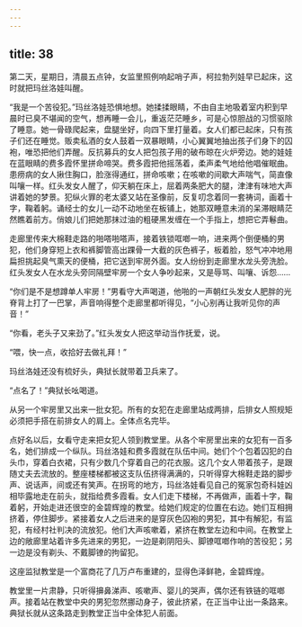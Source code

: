 ```yaml
---
---
---
```

title: 38
---




第二天，星期日，清晨五点钟，女监里照例响起哨子声，柯拉勃列娃早已起床，这时就把玛丝洛娃叫醒。

“我是一个苦役犯。”玛丝洛娃恐惧地想。她揉揉眼睛，不由自主地吸着室内积到早晨时已臭不堪闻的空气，想再睡一会儿，重返茫茫睡乡，可是心惊胆战的习惯驱除了睡意。她一骨碌爬起来，盘腿坐好，向四下里打量着。女人们都已起床，只有孩子们还在睡觉。贩卖私酒的女人鼓着一双暴眼睛，小心翼翼地抽出孩子们身下的囚袍，唯恐把他们弄醒。反抗募兵的女人把包孩子用的破布晾在火炉旁边。她的娃娃在蓝眼睛的费多霞怀里拼命啼哭。费多霞把他摇荡着，柔声柔气地给他唱催眠曲。患痨病的女人揪住胸口，脸涨得通红，拼命咳嗽；在咳嗽的间歇大声喘气，简直像叫嚷一样。红头发女人醒了，仰天躺在床上，屈着两条肥大的腿，津津有味地大声讲着她的梦景。犯纵火罪的老太婆又站在圣像前，反复叨念着同一套祷词，画着十字，鞠着躬。诵经士的女儿一动不动地坐在板铺上，她那双睡意未消的呆滞眼睛茫然瞧着前方。俏娘儿们把她那抹过油的粗硬黑发缠在一个手指上，想把它弄鬈曲。

走廊里传来大棉鞋走路的啪嗒啪嗒声，接着铁锁哐啷一响，进来两个倒便桶的男犯，他们身穿短上衣和裤脚管高出踝骨一大截的灰色裤子，板着脸，怒气冲冲地用扁担挑起臭气熏天的便桶，把它送到牢房外面。女人纷纷到走廊里水龙头旁洗脸。红头发女人在水龙头旁同隔壁牢房一个女人争吵起来，又是辱骂、叫嚷、诉怨……

“你们是不是想蹲单人牢房！”男看守大声喝道，他啪的一声朝红头发女人肥胖的光脊背上打了一巴掌，声音响得整个走廊里都听得见，“小心别再让我听见你的声音！”

“你看，老头子又来劲了。”红头发女人把这举动当作抚爱，说。

“喂，快一点，收拾好去做礼拜！”

玛丝洛娃还没有梳好头，典狱长就带着卫兵来了。

“点名了！”典狱长吆喝道。

从另一个牢房里又出来一批女犯。所有的女犯在走廊里站成两排，后排女人照规矩必须把手搭在前排女人的肩上。全体点名完毕。

点好名以后，女看守走来把女犯人领到教堂里。从各个牢房里出来的女犯有一百多名，她们排成一个纵队。玛丝洛娃和费多霞就在队伍中间。她们个个包着囚犯的白头巾，穿着白衣裙，只有少数几个穿着自己的花衣服。这几个女人带着孩子，是跟随丈夫去流放的。整座楼梯都被这支队伍挤得满满的，只听得穿大棉鞋走路的脚步声、说话声，间或还有笑声。在拐弯的地方，玛丝洛娃看见自己的冤家包奇科娃凶相毕露地走在前头，就指给费多霞看。女人们走下楼梯，不再做声，画着十字，鞠着躬，开始走进还很空的金碧辉煌的教堂。给她们规定的位置在右边。她们互相拥挤着，停住脚步。紧接着女人之后进来的是穿灰色囚袍的男犯，其中有解犯，有监犯，有经村社判决的流放犯。他们大声咳嗽着，紧挤在教堂左边和中间。在教堂上边的敞廊里站着许多先进来的男犯，一边是剃阴阳头、脚镣哐啷作响的苦役犯；另一边是没有剃头、不戴脚镣的拘留犯。

这座监狱教堂是一个富商花了几万卢布重建的，显得色泽鲜艳，金碧辉煌。

教堂里一片肃静，只听得擤鼻涕声、咳嗽声、婴儿的哭声，偶尔还有铁链的哐啷声。接着站在教堂中央的男犯忽然挪动身子，彼此挤紧，在正当中让出一条路来。典狱长就从这条路走到教堂正当中全体犯人前面。